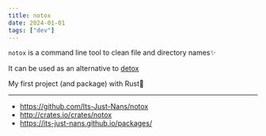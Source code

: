 ```yaml
---
title: notox
date: 2024-01-01
tags: ["dev"]
---
```


`notox` is a command line tool to clean file and directory names✨

It can be used as an alternative to [detox](https://github.com/dharple/detox)

My first project (and package) with Rust🦀

---

- https://github.com/Its-Just-Nans/notox
- http://crates.io/crates/notox
- https://its-just-nans.github.io/packages/

